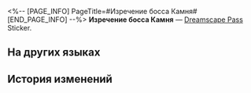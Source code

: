 <%-- [PAGE_INFO]
PageTitle=#Изречение босса Камня#
[END_PAGE_INFO] --%>
{{Предмет Инфобокс
|id          = 223534
|Изображение = Dreamscape Pass Sticker Text.png
|Тип         = Dreamscape Pass Sticker
|Тип2        = Нелепая сцена Stickers
|Инвентарь   = 
|Редкость    = 4
|Эффект      = 
|Описание    = Пронумерованные наклейки, используемые для украшения дневника сновидений. Бывают самыми разными.
|Источник1   = [[Поговорите с местным жителем Уолтером и узнайте, что он на самом деле думает о том, чтобы стать «кровными братьями»]]
}}
{{Описание|«Бедные люди бедны даже в своих мечтах, ведь их горемычные души никогда не видели мира!»}}
'''Изречение босса Камня''' — [[Dreamscape Pass]] Sticker.

==На других языках==
{{На других языках
|en   = Boss Stone's Quote
|zhs  = 石头老板的名句
|zht  = 石頭老闆的名言
|ja   = ボス・ストーンの名セリフ
|ko   = 스톤 보스의 명언
|es   = Frases célebres de Pedrusco
|fr   = Réplique de Boss Stone
|ru   = Изречение босса Камня
|th   = วลีเด็ดของหัวหน้า Stone
|vi   = Những Câu Nói Hay Của Ông Chủ Đá
|de   = Berühmtes Zitat von Stone
|id   = Kata Mutiara Bos Stone
|pt   = Citações do Chefe Pedreira
}}

==История изменений==
{{История изменений|3.5}}